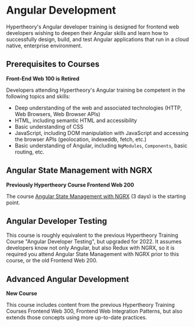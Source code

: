 # Angular Development

Hypertheory's Angular developer training is designed for frontend web developers wishing to deepen their Angular skills and learn how to successfully design, build, and test Angular applications that run in a cloud native, enterprise environment.

## Prerequisites to Courses

**Front-End Web 100 is Retired**

Developers attending Hypertheory's Angular training be competent in the following topics and skills:

- Deep understanding of the web and associated technologies (HTTP, Web Browsers, Web Browser APIs)
- HTML, including semantic HTML and accessibility
- Basic understanding of CSS
- JavaScript, including DOM manipulation with JavaScript and accessing the browser APIs (geolocation, indexeddb, fetch, etc.)
- Basic understanding of Angular, including `NgModules`, `Components`, basic routing, etc.

## Angular State Management with NGRX

**Previously Hypertheory Course Frontend Web 200**

The course [Angular State Management with NGRX](angular-training/angular-ngrx) (3 days) is the starting point.

## Angular Developer Testing

This course is roughly equivalent to the previous Hypertheory Training Course "Angular Developer Testing", but upgraded for 2022. It assumes developers know not only Angular, but
also Redux with NGRX, so it is required you attend Angular State Management with NGRX prior to this course, or the old Frontend Web 200.

## Advanced Angular Development

**New Course**

This course includes content from the previous Hypertheory Training Courses Frontend Web 300, Frontend Web Integration Patterns, but also extends those concepts using more up-to-date practices.
